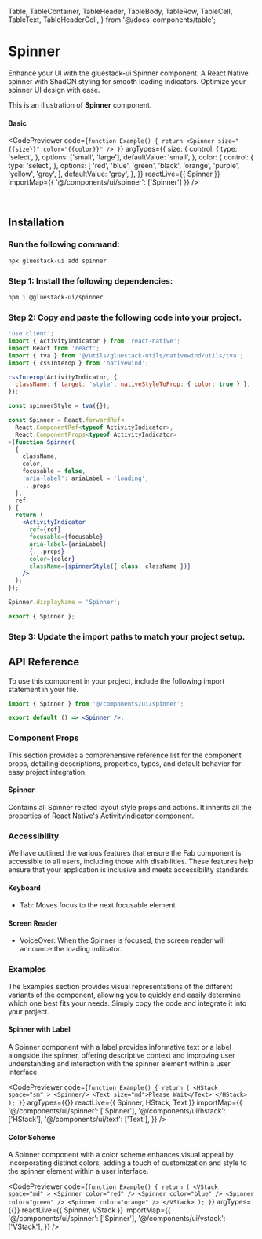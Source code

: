 
  Table,
  TableContainer,
  TableHeader,
  TableBody,
  TableRow,
  TableCell,
  TableText,
  TableHeaderCell,
} from '@/docs-components/table';

# Spinner

Enhance your UI with the gluestack-ui Spinner component. A React Native spinner with ShadCN styling for smooth loading indicators. Optimize your spinner UI design with ease.

This is an illustration of **Spinner** component.

#### Basic

<CodePreviewer
  code={`function Example() {
  return <Spinner size="{{size}}" color="{{color}}" />
}`}
  argTypes={{
    size: {
      control: {
        type: 'select',
      },
      options: ['small', 'large'],
      defaultValue: 'small',
    },
    color: {
      control: {
        type: 'select',
      },
      options: [
        'red',
        'blue',
        'green',
        'black',
        'orange',
        'purple',
        'yellow',
        'grey',
      ],
      defaultValue: 'grey',
    },
  }}
  reactLive={{ Spinner }}
  importMap={{ '@/components/ui/spinner': ['Spinner'] }}
/>

<br />

## Installation

<Tabs >
  <TabItem label="CLI">

### Run the following command:

```bash
npx gluestack-ui add spinner
```

  </TabItem>
  <TabItem label="Manual">

### Step 1: Install the following dependencies:

```bash
npm i @gluestack-ui/spinner
```

### Step 2: Copy and paste the following code into your project.

```jsx
'use client';
import { ActivityIndicator } from 'react-native';
import React from 'react';
import { tva } from '@/utils/gluestack-utils/nativewind/utils/tva';
import { cssInterop } from 'nativewind';

cssInterop(ActivityIndicator, {
  className: { target: 'style', nativeStyleToProp: { color: true } },
});

const spinnerStyle = tva({});

const Spinner = React.forwardRef<
  React.ComponentRef<typeof ActivityIndicator>,
  React.ComponentProps<typeof ActivityIndicator>
>(function Spinner(
  {
    className,
    color,
    focusable = false,
    'aria-label': ariaLabel = 'loading',
    ...props
  },
  ref
) {
  return (
    <ActivityIndicator
      ref={ref}
      focusable={focusable}
      aria-label={ariaLabel}
      {...props}
      color={color}
      className={spinnerStyle({ class: className })}
    />
  );
});

Spinner.displayName = 'Spinner';

export { Spinner };

```

### Step 3: Update the import paths to match your project setup.

</TabItem>
</Tabs>

## API Reference

To use this component in your project, include the following import statement in your file.

```jsx
import { Spinner } from '@/components/ui/spinner';
```

```jsx
export default () => <Spinner />;
```

### Component Props

This section provides a comprehensive reference list for the component props, detailing descriptions, properties, types, and default behavior for easy project integration.

#### Spinner

Contains all Spinner related layout style props and actions.
It inherits all the properties of React Native's [ActivityIndicator](https://reactnative.dev/docs/activityindicator) component.

### Accessibility

We have outlined the various features that ensure the Fab component is accessible to all users, including those with disabilities. These features help ensure that your application is inclusive and meets accessibility standards.

#### Keyboard

- Tab: Moves focus to the next focusable element.

#### Screen Reader

- VoiceOver: When the Spinner is focused, the screen reader will announce the loading indicator.

### Examples

The Examples section provides visual representations of the different variants of the component, allowing you to quickly and easily determine which one best fits your needs. Simply copy the code and integrate it into your project.

#### Spinner with Label

A Spinner component with a label provides informative text or a label alongside the spinner, offering descriptive context and improving user understanding and interaction with the spinner element within a user interface.

<CodePreviewer
  code={`function Example() {
  return (
    <HStack space="sm" >
          <Spinner/>
          <Text size="md">Please Wait</Text>
        </HStack>
  );
}`}
  argTypes={{}}
  reactLive={{ Spinner, HStack, Text }}
  importMap={{
    '@/components/ui/spinner': ['Spinner'],
    '@/components/ui/hstack': ['HStack'],
    '@/components/ui/text': ['Text'],
  }}
/>

#### Color Scheme

A Spinner component with a color scheme enhances visual appeal by incorporating distinct colors, adding a touch of customization and style to the spinner element within a user interface.

<CodePreviewer
  code={`function Example() {
  return (
    <VStack space="md" >
        <Spinner color="red" />
        <Spinner color="blue" />
        <Spinner color="green" />
        <Spinner color="orange" />
      </VStack>
  );
}`}
  argTypes={{}}
  reactLive={{ Spinner, VStack }}
  importMap={{
    '@/components/ui/spinner': ['Spinner'],
    '@/components/ui/vstack': ['VStack'],
  }}
/>

